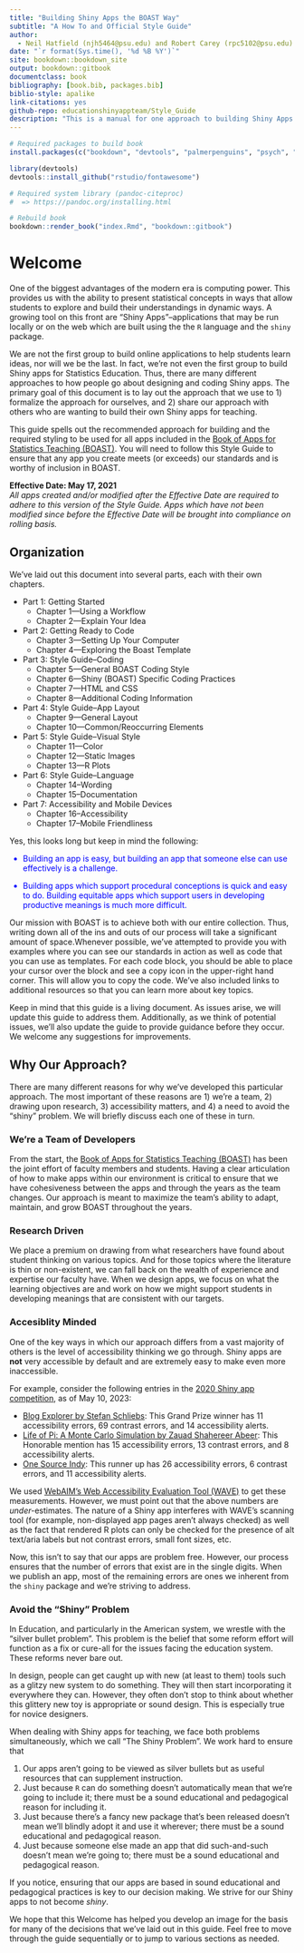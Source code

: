 ```yaml
--- 
title: "Building Shiny Apps the BOAST Way"
subtitle: "A How To and Official Style Guide"
author: 
  - Neil Hatfield (njh5464@psu.edu) and Robert Carey (rpc5102@psu.edu)
date: "`r format(Sys.time(), '%d %B %Y')`"
site: bookdown::bookdown_site
output: bookdown::gitbook
documentclass: book
bibliography: [book.bib, packages.bib]
biblio-style: apalike
link-citations: yes
github-repo: educationshinyappteam/Style_Guide
description: "This is a manual for one approach to building Shiny Apps and serves as the official Style Guide for the Book of App for Statistics Teaching (BOAST)."
---
```


```r
# Required packages to build book
install.packages(c("bookdown", "devtools", "palmerpenguins", "psych", "rstatix"))

library(devtools)
devtools::install_github("rstudio/fontawesome")

# Required system library (pandoc-citeproc)
#  => https://pandoc.org/installing.html

# Rebuild book
bookdown::render_book("index.Rmd", "bookdown::gitbook")
```

# Welcome {-}

One of the biggest advantages of the modern era is computing power. This provides us with the ability to present statistical concepts in ways that allow students to explore and build their understandings in dynamic ways. A growing tool on this front are "Shiny Apps"--applications that may be run locally or on the web which are built using the the `R` language and the `shiny` package.

We are not the first group to build online applications to help students learn ideas, nor will we be the last. In fact, we're not even the first group to build Shiny apps for Statistics Education. Thus, there are many different approaches to how people go about designing and coding Shiny apps. The primary goal of this document is to lay out the approach that we use to 1) formalize the approach for ourselves, and 2) share our approach with others who are wanting to build their own Shiny apps for teaching.

This guide spells out the recommended approach for building and the required styling to be used for all apps included in the [Book of Apps for Statistics Teaching (BOAST)](https://github.com/EducationShinyAppTeam/BOAST). You will need to follow this Style Guide to ensure that any app you create meets (or exceeds) our standards and is worthy of inclusion in BOAST. 

__Effective Date: May 17, 2021__  
*All apps created and/or modified after the Effective Date are required to adhere to this version of the Style Guide. Apps which have not been modified since before the Effective Date will be brought into compliance on rolling basis.*

## Organization 

We've laid out this document into several parts, each with their own chapters.

+ Part 1: Getting Started
    - Chapter 1---Using a Workflow
    - Chapter 2---Explain Your Idea  
+ Part 2: Getting Ready to Code  
    - Chapter 3---Setting Up Your Computer  
    - Chapter 4---Exploring the Boast Template 
+ Part 3: Style Guide--Coding  
    - Chapter 5---General BOAST Coding Style
    - Chapter 6---Shiny (BOAST) Specific Coding Practices
    - Chapter 7---HTML and CSS
    - Chapter 8---Additional Coding Information
+ Part 4: Style Guide--App Layout
    - Chapter 9---General Layout
    - Chapter 10---Common/Reoccurring Elements
+ Part 5: Style Guide--Visual Style
    - Chapter 11---Color
    - Chapter 12---Static Images
    - Chapter 13---R Plots
+ Part 6: Style Guide--Language
    - Chapter 14--Wording
    - Chapter 15--Documentation
+ Part 7: Accessibility and Mobile Devices
    - Chapter 16--Accessibility
    - Chapter 17--Mobile Friendliness

Yes, this looks long but keep in mind the following:

<div style = "color: blue;">
+ Building an app is easy, but building an app that someone else can use effectively is a challenge. 

+ Building apps which support procedural conceptions is quick and easy to do. Building equitable apps which support users in developing productive meanings is much more difficult.
</div>

Our mission with BOAST is to achieve both with our entire collection. Thus, writing down all of the ins and outs of our process will take a significant amount of space.Whenever possible, we've attempted to provide you with examples where you can see our standards in action as well as code that you can use as templates. For each code block, you should be able to place your cursor over the block and see a copy icon in the upper-right hand corner. This will allow you to copy the code. We've also included links to additional resources so that you can learn more about key topics.

Keep in mind that this guide is a living document. As issues arise, we will update this guide to address them. Additionally, as we think of potential issues, we'll also update the guide to provide guidance before they occur. We welcome any suggestions for improvements.

## Why Our Approach?

There are many different reasons for why we've developed this particular approach. The most important of these reasons are 1) we're a team, 2) drawing upon research, 3) accessibility matters, and 4) a need to avoid the "shiny" problem. We will briefly discuss each one of these in turn.

### We're a Team of Developers

From the start, the [Book of Apps for Statistics Teaching (BOAST)](https://github.com/EducationShinyAppTeam/BOAST) has been the joint effort of faculty members and students. Having a clear articulation of how to make apps within our environment is critical to ensure that we have cohesiveness between the apps and through the years as the team changes. Our approach is meant to maximize the team's ability to adapt, maintain, and grow BOAST throughout the years. 

### Research Driven

We place a premium on drawing from what researchers have found about student thinking on various topics. And for those topics where the literature is thin or non-existent, we can fall back on the wealth of experience and expertise our faculty have. When we design apps, we focus on what the learning objectives are and work on how we might support students in developing meanings that are consistent with our targets.

### Accesiblity Minded

One of the key ways in which our approach differs from a vast majority of others is the level of accessibility thinking we go through. Shiny apps are __not__ very accessible by default and are extremely easy to make even more inaccessible. 

For example, consider the following entries in the [2020 Shiny app competition](https://blog.rstudio.com/2020/07/13/winners-of-the-2nd-shiny-contest/), as of May 10, 2023:

+ [Blog Explorer by Stefan Schliebs](https://nz-stefan.shinyapps.io/blog-explorer/#data): This Grand Prize winner has 11 accessibility errors, 69 contrast errors, and 14 accessibility alerts.
+ [Life of Pi: A Monte Carlo Simulation by Zauad Shahereer Abeer](https://shahreyar-abeer.shinyapps.io/life_of_pi/): This Honorable mention has 15 accessibility errors, 13 contrast errors, and 8 accessibility alerts.
+ [One Source Indy](https://parmsam.shinyapps.io/one_source_indy/): This runner up has 26 accessibility errors, 6 contrast errors, and 11 accessibility alerts.

We used [WebAIM's Web Accessibility Evaluation Tool (WAVE)](https://wave.webaim.org/) to get these measurements. However, we must point out that the above numbers are *under-*estimates. The nature of a Shiny app interferes with WAVE's scanning tool (for example, non-displayed app pages aren't always checked) as well as the fact that rendered R plots can only be checked for the presence of alt text/aria labels but not contrast errors, small font sizes, etc.

Now, this isn't to say that our apps are problem free. However, our process ensures that the number of errors that exist are in the single digits. When we publish an app, most of the remaining errors are ones we inherent from the `shiny` package and we're striving to address.

### Avoid the "Shiny" Problem 

In Education, and particularly in the American system, we wrestle with the "silver bullet problem". This problem is the belief that some reform effort will function as a fix or cure-all for the issues facing the education system. These reforms never bare out.

In design, people can get caught up with new (at least to them) tools such as a glitzy new system to do something. They will then start incorporating it everywhere they can. However, they often don't stop to think about whether this glittery new toy is appropriate or sound design. This is especially true for novice designers.

When dealing with Shiny apps for teaching, we face both problems simultaneously, which we call "The Shiny Problem". We work hard to ensure that 

1. Our apps aren't going to be viewed as silver bullets but as useful resources that can supplement instruction.
2. Just because `R` can do something doesn't automatically mean that we're going to include it; there must be a sound educational and pedagogical reason for including it.
3. Just because there's a fancy new package that's been released doesn't mean we'll blindly adopt it and use it wherever; there must be a sound educational and pedagogical reason.
4. Just because someone else made an app that did such-and-such doesn't mean we're going to; there must be a sound educational and pedagogical reason.

If you notice, ensuring that our apps are based in sound educational and pedagogical practices is key to our decision making. We strive for our Shiny apps to not become *shiny*.


We hope that this Welcome has helped you develop an image for the basis for many of the decisions that we've laid out in this guide. Feel free to move through the guide sequentially or to jump to various sections as needed. 

